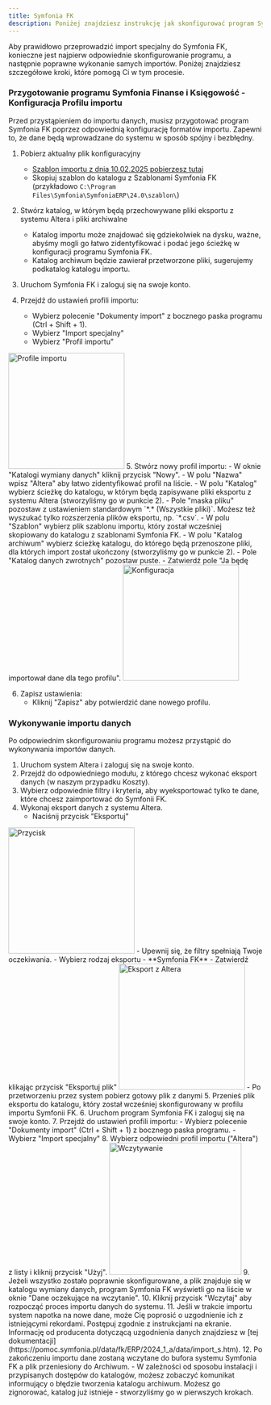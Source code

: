 ```yaml
---
title: Symfonia FK
description: Poniżej znajdziesz instrukcję jak skonfigurować program Symfonia FK do współpracy z eksportami z systemu Altera.
---
```

Aby prawidłowo przeprowadzić import specjalny do Symfonia FK, konieczne jest najpierw odpowiednie skonfigurowanie programu, a następnie poprawne wykonanie samych importów. Poniżej znajdziesz szczegółowe kroki, które pomogą Ci w tym procesie.

### Przygotowanie programu Symfonia Finanse i Księgowość - Konfiguracja Profilu importu
Przed przystąpieniem do importu danych, musisz przygotować program Symfonia FK poprzez odpowiednią konfigurację formatów importu. Zapewni to, że dane będą wprowadzane do systemu w sposób spójny i bezbłędny.
1. Pobierz aktualny plik konfiguracyjny
    - [Szablon importu z dnia 10.02.2025 pobierzesz tutaj](https://prod-altera-stack-altera-documentsrepositorybucke-4nq5ayqd3jmf.s3.eu-central-1.amazonaws.com/altera-symfonia-fik.ams)
    - Skopiuj szablon do katalogu z Szablonami Symfonia FK (przykładowo `C:\Program Files\Symfonia\SymfoniaERP\24.0\szablon\`)

2. Stwórz katalog, w którym będą przechowywane pliki eksportu z systemu Altera i pliki archiwalne
    - Katalog importu może znajdować się gdziekolwiek na dysku, ważne, abyśmy mogli go łatwo zidentyfikować i podać jego ścieżkę w konfiguracji programu Symfonia FK.
    - Katalog archiwum będzie zawierał przetworzone pliki, sugerujemy podkatalog katalogu importu.

3. Uruchom Symfonia FK i zaloguj się na swoje konto.

4. Przejdź do ustawień profili importu:
    - Wybierz polecenie "Dokumenty import" z bocznego paska programu (Ctrl + Shift + 1).
    - Wybierz "Import specjalny"
    - Wybierz "Profil importu"
<img alt="Profile importu" height="230" src="/images/import-specjalny.png"/>
5. Stwórz nowy profil importu:
    - W oknie "Katalogi wymiany danych" kliknij przycisk "Nowy".
    - W polu "Nazwa" wpisz "Altera" aby łatwo zidentyfikować profil na liście.
    - W polu "Katalog" wybierz ścieżkę do katalogu, w którym będą zapisywane pliki eksportu z systemu Altera (stworzyliśmy go w punkcie 2).
    - Pole "maska pliku" pozostaw z ustawieniem standardowym `*.* (Wszystkie pliki)`. Możesz też wyszukać tylko rozszerzenia plików eksportu, np. `*.csv`.
    - W polu "Szablon" wybierz plik szablonu importu, który został wcześniej skopiowany do katalogu z szablonami Symfonia FK.
    - W polu "Katalog archiwum" wybierz ścieżkę katalogu, do którego będą przenoszone pliki, dla których import został ukończony (stworzyliśmy go w punkcie 2).
    - Pole "Katalog danych zwrotnych" pozostaw puste.
    - Zatwierdź pole "Ja będę importował dane dla tego profilu".
<img alt="Konfiguracja" height="230" src="/images/konfiguracja.png"/>

6. Zapisz ustawienia:
    - Kliknij "Zapisz" aby potwierdzić dane nowego profilu.

### Wykonywanie importu danych
Po odpowiednim skonfigurowaniu programu możesz przystąpić do wykonywania importów danych.

1. Uruchom system Altera i zaloguj się na swoje konto.
2. Przejdź do odpowiedniego modułu, z którego chcesz wykonać eksport danych (w naszym przypadku Koszty).
3. Wybierz odpowiednie filtry i kryteria, aby wyeksportować tylko te dane, które chcesz zaimportować do Symfonii FK.
4. Wykonaj eksport danych z systemu Altera.
    - Naciśnij przycisk "Eksportuj"
<img alt="Przycisk" height="250" src="/images/eksport.png"/>
    - Upewnij się, że filtry spełniają Twoje oczekiwania.
    - Wybierz rodzaj eksportu - **Symfonia FK**
    - Zatwierdź klikając przycisk "Eksportuj plik"
<img alt="Eksport z Altera" height="250" src="/images/eksport-danych.png"/>
    - Po przetworzeniu przez system pobierz gotowy plik z danymi
5. Przenieś plik eksportu do katalogu, który został wcześniej skonfigurowany w profilu importu Symfonii FK.
6. Uruchom program Symfonia FK i zaloguj się na swoje konto.
7. Przejdź do ustawień profili importu:
    - Wybierz polecenie "Dokumenty import" (Ctrl + Shift + 1) z bocznego paska programu.
    - Wybierz "Import specjalny"
8. Wybierz odpowiedni profil importu ("Altera") z listy i kliknij przycisk "Użyj".
<img alt="Wczytywanie" height="262" src="/images/wczytywanie.png"/>
9. Jeżeli wszystko zostało poprawnie skonfigurowane, a plik znajduje się w katalogu wymiany danych, program Symfonia FK wyświetli go na liście w oknie "Dane oczekujące na wczytanie".
10. Kliknij przycisk "Wczytaj" aby rozpocząć proces importu danych do systemu.
11. Jeśli w trakcie importu system napotka na nowe dane, może Cię poprosić o uzgodnienie ich z istniejącymi rekordami. Postępuj zgodnie z instrukcjami na ekranie.
Informację od producenta dotyczącą uzgodnienia danych znajdziesz w [tej dokumentacji](https://pomoc.symfonia.pl/data/fk/ERP/2024_1_a/data/import_s.htm).
12. Po zakończeniu importu dane zostaną wczytane do bufora systemu Symfonia FK a plik przeniesiony do Archiwum.
    - W zależności od sposobu instalacji i przypisanych dostępów do katalogów, możesz zobaczyć komunikat informujący o błędzie tworzenia katalogu archiwum. Możesz go zignorować, katalog już istnieje - stworzyliśmy go w pierwszych krokach.
